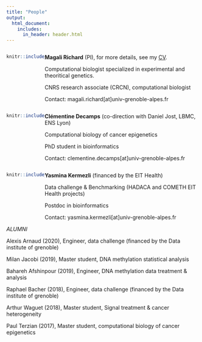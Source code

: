 ```yaml
---
title: "People"
output:
  html_document:
    includes:
      in_header: header.html
---
```


<style>
.column-left{
  float: left;
  width: 20%;
  text-align: right;
}
.column-right{
  float: left;
  width: 80%;
  text-align: left;
}
</style>

<div class="column-left">
```r
knitr::include_graphics("pictures/mag_cv.png")
``` 
</div>

<div class="column-right">
**Magali Richard** (PI), for more details, see my [CV](CV.pdf).

Computational biologist specialized in experimental and theoritical genetics. 

CNRS research associate (CRCN), computational biologist

Contact: magali.richard[at]univ-grenoble-alpes.fr

</div>

<div class="column-left">
```r
knitr::include_graphics("pictures/clementine.png")
``` 
</div>



<div class="column-right">
**Clémentine Decamps** (co-direction with Daniel Jost, LBMC, ENS Lyon)

Computational biology of cancer epigenetics

PhD student in bioinformatics

Contact: clementine.decamps[at]univ-grenoble-alpes.fr
</div>

<div class="column-left">
```r
knitr::include_graphics("pictures/pivoine.png")
``` 
</div>



<div class="column-right">
**Yasmina Kermezli** (financed by the EIT Health)

Data challenge & Benchmarking (HADACA and COMETH EIT Health projects)

Postdoc in bioinformatics

Contact: yasmina.kermezli[at]univ-grenoble-alpes.fr
</div>








*ALUMNI*

Alexis Arnaud (2020), Engineer, data challenge (financed by the Data institute of grenoble)

Milan Jacobi (2019), Master student, DNA methylation statistical analysis

Bahareh Afshinpour (2019), Engineer, DNA methylation data treatment & analysis

Raphael Bacher (2018), Engineer, data challenge (financed by the Data institute of grenoble)

Arthur Waguet (2018), Master student, Signal treatment & cancer heterogeneity

Paul Terzian (2017), Master student, computational biology of cancer epigenetics



